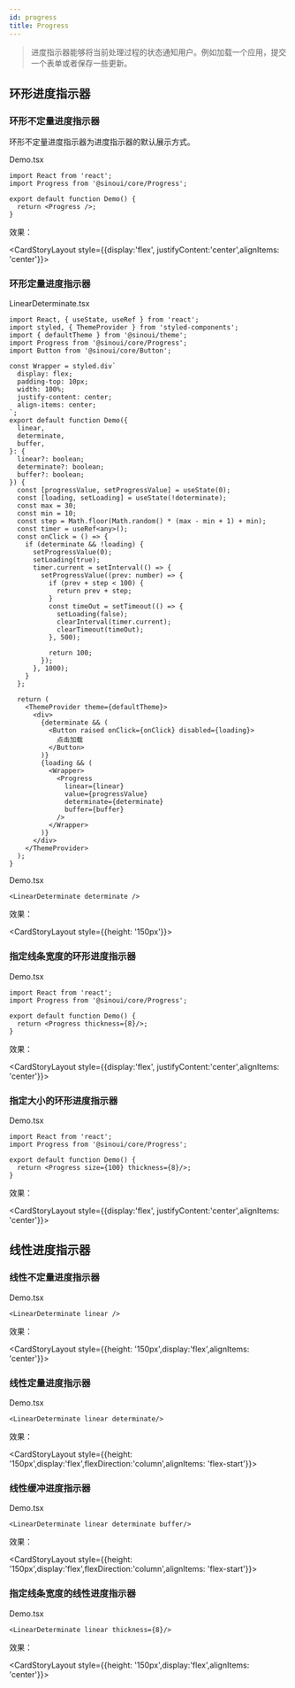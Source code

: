 ```yaml
---
id: progress
title: Progress
---
```



> 进度指示器能够将当前处理过程的状态通知用户。例如加载一个应用，提交一个表单或者保存一些更新。

## 环形进度指示器

### 环形不定量进度指示器

环形不定量进度指示器为进度指示器的默认展示方式。

Demo.tsx

```tsx
import React from 'react';
import Progress from '@sinoui/core/Progress';

export default function Demo() {
  return <Progress />;
}
```

效果：

<CardStoryLayout style={{display:'flex', justifyContent:'center',alignItems: 'center'}}>
  <LinearDeterminate />
</CardStoryLayout>

### 环形定量进度指示器

LinearDeterminate.tsx
```tsx
import React, { useState, useRef } from 'react';
import styled, { ThemeProvider } from 'styled-components';
import { defaultTheme } from '@sinoui/theme';
import Progress from '@sinoui/core/Progress';
import Button from '@sinoui/core/Button';

const Wrapper = styled.div`
  display: flex;
  padding-top: 10px;
  width: 100%;
  justify-content: center;
  align-items: center;
`;
export default function Demo({
  linear,
  determinate,
  buffer,
}: {
  linear?: boolean;
  determinate?: boolean;
  buffer?: boolean;
}) {
  const [progressValue, setProgressValue] = useState(0);
  const [loading, setLoading] = useState(!determinate);
  const max = 30;
  const min = 10;
  const step = Math.floor(Math.random() * (max - min + 1) + min);
  const timer = useRef<any>();
  const onClick = () => {
    if (determinate && !loading) {
      setProgressValue(0);
      setLoading(true);
      timer.current = setInterval(() => {
        setProgressValue((prev: number) => {
          if (prev + step < 100) {
            return prev + step;
          }
          const timeOut = setTimeout(() => {
            setLoading(false);
            clearInterval(timer.current);
            clearTimeout(timeOut);
          }, 500);

          return 100;
        });
      }, 1000);
    }
  };

  return (
    <ThemeProvider theme={defaultTheme}>
      <div>
        {determinate && (
          <Button raised onClick={onClick} disabled={loading}>
            点击加载
          </Button>
        )}
        {loading && (
          <Wrapper>
            <Progress
              linear={linear}
              value={progressValue}
              determinate={determinate}
              buffer={buffer}
            />
          </Wrapper>
        )}
      </div>
    </ThemeProvider>
  );
}

```
Demo.tsx

```tsx
<LinearDeterminate determinate />
```

效果：

<CardStoryLayout style={{height: '150px'}}>
  <LinearDeterminate determinate />
</CardStoryLayout>

### 指定线条宽度的环形进度指示器

Demo.tsx
```tsx
import React from 'react';
import Progress from '@sinoui/core/Progress';

export default function Demo() {
  return <Progress thickness={8}/>;
}
```
效果：

<CardStoryLayout style={{display:'flex', justifyContent:'center',alignItems: 'center'}}>
  <LinearDeterminate thickness={8}/>
</CardStoryLayout>

### 指定大小的环形进度指示器

Demo.tsx
```tsx
import React from 'react';
import Progress from '@sinoui/core/Progress';

export default function Demo() {
  return <Progress size={100} thickness={8}/>;
}
```
效果：

<CardStoryLayout style={{display:'flex', justifyContent:'center',alignItems: 'center'}}>
  <LinearDeterminate thickness={8} size={100}/>
</CardStoryLayout>

## 线性进度指示器

### 线性不定量进度指示器
Demo.tsx

```tsx
<LinearDeterminate linear />
```

效果：

<CardStoryLayout style={{height: '150px',display:'flex',alignItems: 'center'}}>
  <LinearDeterminate linear />
</CardStoryLayout>

### 线性定量进度指示器
Demo.tsx

```tsx
<LinearDeterminate linear determinate/>
```

效果：

<CardStoryLayout style={{height: '150px',display:'flex',flexDirection:'column',alignItems: 'flex-start'}}>
  <LinearDeterminate linear determinate/>
</CardStoryLayout>

### 线性缓冲进度指示器
Demo.tsx

```tsx
<LinearDeterminate linear determinate buffer/>
```

效果：

<CardStoryLayout style={{height: '150px',display:'flex',flexDirection:'column',alignItems: 'flex-start'}}>
  <LinearDeterminate linear determinate buffer />
</CardStoryLayout>

### 指定线条宽度的线性进度指示器
Demo.tsx

```tsx
<LinearDeterminate linear thickness={8}/>
```

效果：

<CardStoryLayout style={{height: '150px',display:'flex',alignItems: 'center'}}>
  <LinearDeterminate linear thickness={8}/>
</CardStoryLayout>

